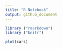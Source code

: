 ```yaml
---
title: "R Notebook"
output: github_document
---
```


```r
library ("rmarkdown")
library ("knitr")
```


```r
plot(cars)
```


